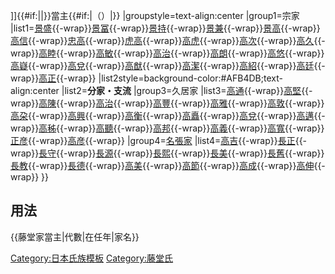 {{Navbox
|name=藤堂家當主
|title=[[FILE:Japanese crest Tuta.svg|20px|藤堂蔦紋]][[藤堂氏|{{#if:{{{3|}}}|{{{3|}}}|藤堂氏}}]]{{#if:{{{1|}}}|{{{1|}}}|}}當主{{#if:{{{2|}}}|（{{{2|}}}）|}}
|groupstyle=text-align:center
|group1=宗家
|list1=[[藤堂景盛|景盛]]{{-wrap}}[[藤堂景冨|景冨]]{{-wrap}}[[藤堂景持|景持]]{{-wrap}}[[藤堂景兼|景兼]]{{-wrap}}[[藤堂景高|景高]]{{-wrap}}[[藤堂高信|高信]]{{-wrap}}[[藤堂忠高|忠高]]{{-wrap}}[[藤堂虎高|虎高]]{{-wrap}}[[藤堂高虎|高虎]]{{-wrap}}[[藤堂高次|高次]]{{-wrap}}[[藤堂高久|高久]]{{-wrap}}[[藤堂高睦|高睦]]{{-wrap}}[[藤堂高敏|高敏]]{{-wrap}}[[藤堂高治|高治]]{{-wrap}}[[藤堂高朗|高朗]]{{-wrap}}[[藤堂高悠|高悠]]{{-wrap}}[[藤堂高嶷|高嶷]]{{-wrap}}[[藤堂高兌|高兌]]{{-wrap}}[[藤堂高猷|高猷]]{{-wrap}}[[藤堂高潔|高潔]]{{-wrap}}[[藤堂高紹|高紹]]{{-wrap}}[[藤堂高廷|高廷]]{{-wrap}}[[藤堂高正|高正]]{{-wrap}}
|list2style=background-color:#AFB4DB;text-align:center
|list2='''分家・支流'''
|group3=久居家
|list3=[[藤堂高通|高通]]{{-wrap}}[[藤堂高堅|高堅]]{{-wrap}}[[藤堂高陳|高陳]]{{-wrap}}[[藤堂高治|高治]]{{-wrap}}[[藤堂高朗|高豐]]{{-wrap}}[[藤堂高雅|高雅]]{{-wrap}}[[藤堂高嶷|高敦]]{{-wrap}}[[藤堂高朶|高朶]]{{-wrap}}[[藤堂高興|高興]]{{-wrap}}[[藤堂高衡|高衡]]{{-wrap}}[[藤堂高矗|高矗]]{{-wrap}}[[藤堂高兌|高兌]]{{-wrap}}[[藤堂高邁|高邁]]{{-wrap}}[[藤堂高秭|高秭]]{{-wrap}}[[藤堂高聽|高聽]]{{-wrap}}[[藤堂高邦|高邦]]{{-wrap}}[[藤堂高義|高義]]{{-wrap}}[[藤堂高寬|高寬]]{{-wrap}}[[藤堂正彦|正彦]]{{-wrap}}[[藤堂高彦|高彦]]{{-wrap}}
|group4=[[名張藤堂家|名張家]]
|list4=[[藤堂高吉|高吉]]{{-wrap}}[[藤堂長正|長正]]{{-wrap}}[[藤堂長守|長守]]{{-wrap}}[[藤堂長源|長源]]{{-wrap}}[[藤堂長熙|長熙]]{{-wrap}}[[藤堂長美|長美]]{{-wrap}}[[藤堂長舊|長舊]]{{-wrap}}[[藤堂長教|長教]]{{-wrap}}[[藤堂長德|長德]]{{-wrap}}[[藤堂高美|高美]]{{-wrap}}[[藤堂高節|高節]]{{-wrap}}[[藤堂高成|高成]]{{-wrap}}[[藤堂高伸|高伸]]{{-wrap}}
}}<noinclude>
==用法==
<nowiki>{{藤堂家當主|代數|在任年|家名}}</nowiki>
[[Category:日本氏族模板]]
[[Category:藤堂氏]]
</noinclude>